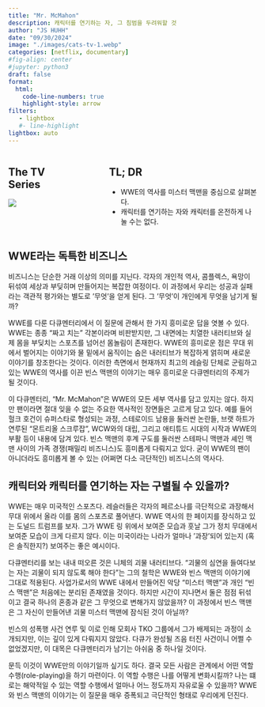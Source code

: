 ```yaml
---
title: "Mr. McMahon"
description: 캐릭터를 연기하는 자, 그 침범을 두려워할 것 
author: "JS HUHH"
date: "09/30/2024"
image: "./images/cats-tv-1.webp"
categories: [netflix, documentary]
#fig-align: center
#jupyter: python3
draft: false
format:
  html:
    code-line-numbers: true
    highlight-style: arrow
filters:
   - lightbox
   #- line-highlight
lightbox: auto
---
```


::: columns
::: {.column width="30%"}
## The TV Series
[![](https://m.media-amazon.com/images/M/MV5BOWUzNzZmZmUtNGE4Ny00ZjJmLWEzMmItMjdlOTA0Y2YxM2UwXkEyXkFqcGc@._V1_.jpg)](https://www.imdb.com/title/tt33301469)
:::

:::{.column width="5%"}
:::

::: {.column width="65%"}
## TL; DR
- WWE의 역사를 미스터 맥맨을 중심으로 살펴본다. 
- 캐릭터를 연기하는 자와 캐릭터를 온전하게 나눌 수는 없다. 
:::
:::


## WWE라는 독특한 비즈니스

비즈니스는 단순한 거래 이상의 의미를 지닌다. 각자의 개인적 역사, 콤플렉스, 욕망이 뒤섞여 세상과 부딪히며 만들어지는 복잡한 여정이다. 이 과정에서 우리는 성공과 실패라는 객관적 평가와는 별도로 '무엇'을 얻게 된다. 그 '무엇'이 개인에게 무엇을 남기게 될까?

WWE를 다룬 다큐멘터리에서 이 질문에 관해서 한 가지 흥미로운 답을 엿볼 수 있다. WWE는 종종 "짜고 치는" 각본이라며 비판받지만, 그 내면에는 치열한 내러티브와 실제 몸을 부딪치는 스포츠를 넘어선 몸놀림이 존재한다. WWE의 흥미로운 점은 무대 위에서 벌어지는 이야기와 물 밑에서 움직이는 숨은 내러티브가 복잡하게 얽히며 새로운 이야기를 창조한다는 것이다. 이러한 측면에서 현재까지 최고의 레슬링 단체로 군림하고 있는 WWE의 역사를 이끈 빈스 맥맨의 이야기는 매우 흥미로운 다큐멘터리의 주제가 될 것이다. 

이 다큐멘터리, "Mr. McMahon"은 WWE의 모든 세부 역사를 담고 있지는 않다. 하지만 팬이라면 절대 잊을 수 없는 주요한 역사적인 장면들은 고르게 담고 있다. 예를 들어 헐크 호건이 슈퍼스타로 형성되는 과정, 스테로이드 남용을 둘러싼 논란들, 브랫 하트가 연루된 "몬트리올 스크루잡", WCW와의 대립, 그리고 애티튜드 시대의 시작과 WWE의 부활 등이 내용에 담겨 있다. 빈스 맥맨의 후계 구도를 둘러싼 스테파니 맥맨과 셰인 맥맨 사이의 가족 경쟁(패밀리 비즈니스)도 흥미롭게 다뤄지고 있다. 굳이 WWE의 팬이 아니더라도 흥미롭게 볼 수 있는 (어쩌면 다소 극단적인) 비즈니스의 역사다.

## 캐릭터와 캐릭터를 연기하는 자는 구별될 수 있을까? 

WWE는 매우 미국적인 스포츠다. 레슬러들은 각자의 페르소나를 극단적으로 과장해서 무대 위에서 올라 이를 몸의 스포츠로 풀어낸다. WWE 역사의 한 페이지를 장식하고 있는 도널드 트럼프를 보자. 그가 WWE 링 위에서 보여준 모습과 훗날 그가 정치 무대에서 보여준 모습이 크게 다르지 않다. 이는 미국이라는 나라가 얼마나 '과장'되어 있는지 (혹은 솔직한지?) 보여주는 좋은 예시이다.

다큐멘터리를 보는 내내 떠오른 것은 니체의 괴물 내러티브다. "괴물의 심연을 들여다보는 자는 괴물이 되지 않도록 해야 한다"는 그의 철학은 WWE와 빈스 맥맨의 이야기에 그대로 적용된다. 사업가로서의 WWE 내에서 만들어진 악당 "미스터 맥맨"과 개인 "빈스 맥맨"은 처음에는 분리된 존재였을 것이다. 하지만 시간이 지나면서 둘은 점점 뒤섞이고 결국 하나의 혼종과 같은 그 무엇으로 변해가지 않았을까? 이 과정에서 빈스 맥맨은 그 자신이 만들어낸 괴물 미스터 맥맨에 잠식된 것이 아닐까?

빈스의 성폭행 사건 연루 및 이로 인해 모회사 TKO 그룹에서 그가 배제되는 과정이 소개되지만, 이는 깊이 있게 다뤄지지 않았다. 다큐가 완성될 즈음 터진 사건이니 어쩔 수 없었겠지만, 이 대목은 다큐멘터리가 남기는 아쉬움 중 하나일 것이다. 

문득 이것이 WWE만의 이야기일까 싶기도 하다. 결국 모든 사람은 관계에서 어떤 역할 수행(role-playing)을 하기 마련이다. 이 역할 수행은 나를 어떻게 변화시킬까? 나는 떄로는 해악적일 수 있는 역할 수행에서 얼마나 어느 정도까지 자유로울 수 있을까? WWE와 빈스 맥맨의 이야기는 이 질문을 매우 증폭되고 극단적인 형태로 우리에게 던진다. 
